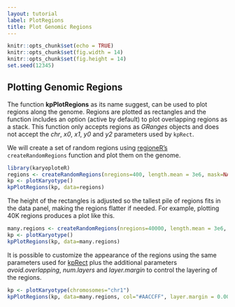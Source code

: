 ```yaml
---
layout: tutorial
label: PlotRegions
title: Plot Genomic Regions
---
```



```r
knitr::opts_chunk$set(echo = TRUE)
knitr::opts_chunk$set(fig.width = 14)
knitr::opts_chunk$set(fig.height = 14)
set.seed(12345)
```

## Plotting Genomic Regions

The function **kpPlotRegions** as its name suggest, can be used to plot regions
along the genome. Regions are plotted as rectangles and the function includes 
an option (active by default) to plot overlapping regions as a stack. This
function only accepts regions as _GRanges_ objects and does not accept
the _chr_, _x0_, _x1_, _y0_ and _y2_ parameters used by `kpRect`.

We will create a set of random regions using 
[regioneR's](https://bioconductor.org/packages/regioneR/) 
`createRandomRegions` function and plot them on the genome.


```r
library(karyoploteR)
regions <- createRandomRegions(nregions=400, length.mean = 3e6, mask=NA)
kp <- plotKaryotype()
kpPlotRegions(kp, data=regions)
```

The height of the rectangles is adjusted so the tallest pile of regions fits in
the data panel, making the regions flatter if needed. For example, plotting 40K 
regions produces a plot like this.

```r
many.regions <- createRandomRegions(nregions=40000, length.mean = 3e6, mask=NA)
kp <- plotKaryotype()
kpPlotRegions(kp, data=many.regions)
```

It is possible to customize the appearance of the regions using the same 
parameters used for
[kpRect]({{ site.baseurl }}{% link Tutorial/PlotTypes/PlotTypes.md %}) plus the
additional parameters _avoid.overlapping_, _num.layers_ and _layer.margin_ to 
control the layering of the regions.

```r
kp <- plotKaryotype(chromosomes="chr1")
kpPlotRegions(kp, data=many.regions, col="#AACCFF", layer.margin = 0.001, border=NA)
```








